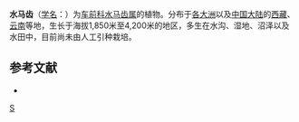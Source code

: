 {{Speciesbox 
| taxon = Callitriche stagnalis
| authority = Scop.
| image = Callitrichestagnalis.jpg
}}
'''水马齿'''（[[学名|学名]]：{{lang|la|''Callitriche stagnalis''}}）为[[车前科|车前科]][[水马齿属|水马齿属]]的植物。分布于[[各大洲|各大洲]]以及[[中国大陆|中国大陆]]的[[西藏|西藏]]、[[云南|云南]]等地，生长于海拔1,850米至4,200米的地区，多生在水沟、湿地、沼泽以及水田中，目前尚未由人工引种栽培。

== 参考文献 ==
<div class="references-small">
* {{cite web| url =http://www.bioinfo.cn/db05/KmzwSpecies.php?action=view&id=3192| title =水马齿| work =《中国高等植物数据库全库》| publisher =中国科学院微生物研究所| author =昆明植物研究所| accessdate =2009-02-24| deadurl =yes| archiveurl =https://web.archive.org/web/20160305045515/http://www.bioinfo.cn/db05/KmzwSpecies.php?action=view&id=3192| archivedate =2016-03-05}}
</div>
{{Taxonbar|from=Q158449}}

[[Category:水马齿属|S]]